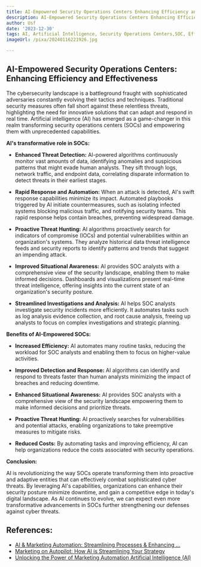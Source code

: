 ```yaml
---
title: AI-Empowered Security Operations Centers Enhancing Efficiency and Effectiveness
description: AI-Empowered Security Operations Centers Enhancing Efficiency and Effectiveness
author: Usf
date: '2023-12-30'
tags: AI, Artificial Intelligence, Security Operations Centers,SOC, Efficiency, Effectiveness
imageUrl: /pixa/20240116221926.jpg

---
```

## AI-Empowered Security Operations Centers: Enhancing Efficiency and Effectiveness

The  cybersecurity landscape is a battleground fraught with sophisticated adversaries constantly evolving their tactics and techniques. Traditional security measures often fall short against these relentless threats, highlighting the need for innovative solutions that can adapt and respond in real time. Artificial intelligence  (AI) has emerged as  a game-changer in this realm transforming security  operations centers (SOCs) and empowering them with unprecedented capabilities.

**AI's transformative role in SOCs:**

- **Enhanced Threat Detection:** AI-powered algorithms continuously monitor vast amounts of data, identifying anomalies and  suspicious patterns that might evade human analysts. They sift through logs, network  traffic, and endpoint data, correlating disparate information  to detect threats in their earliest stages.

- **Rapid Response and Automation:**  When an attack  is detected, AI's swift response capabilities minimize  its impact. Automated  playbooks triggered by  AI initiate countermeasures, such as isolating infected systems blocking malicious traffic, and notifying  security teams. This rapid  response helps contain breaches, preventing widespread damage.

- **Proactive Threat Hunting:** AI algorithms proactively search for indicators of compromise (IOCs) and potential vulnerabilities within an organization's systems. They analyze historical data threat  intelligence feeds and security reports to  identify patterns and trends  that suggest an impending  attack.

- **Improved  Situational Awareness:** AI provides SOC  analysts with a comprehensive view of the security landscape, enabling them  to make informed decisions. Dashboards and  visualizations present real-time threat intelligence, offering insights  into  the current state of an organization's security posture.

- **Streamlined Investigations and Analysis:** AI helps SOC analysts  investigate security incidents more efficiently. It automates tasks such as log analysis evidence  collection, and root cause analysis, freeing up analysts to focus on complex investigations  and strategic planning.

**Benefits of AI-Empowered SOCs:**

- **Increased Efficiency:** AI automates many routine tasks, reducing the  workload for SOC analysts and enabling them to focus on higher-value activities.

- **Improved Detection and Response:** AI algorithms can identify and respond  to threats  faster than human analysts minimizing  the impact of breaches and reducing downtime.

- **Enhanced Situational Awareness:**  AI provides SOC analysts with a comprehensive view of the security landscape empowering them to make  informed decisions and prioritize threats.

- **Proactive Threat  Hunting:** AI proactively  searches for vulnerabilities and potential attacks,  enabling organizations to take preemptive measures to mitigate risks.

- **Reduced Costs:** By automating tasks and improving efficiency, AI can help organizations reduce the costs associated with security  operations.

**Conclusion:**

AI is revolutionizing the way SOCs  operate transforming them into proactive and adaptive  entities that can effectively combat sophisticated cyber threats.  By  leveraging AI's capabilities, organizations can enhance their security posture minimize  downtime, and gain a competitive edge in today's digital landscape. As AI continues to  evolve, we can expect even more transformative  advancements in SOCs further strengthening our defenses against cyber threats.

## References:
- [AI & Marketing Automation: Streamlining Processes & Enhancing ...](https://www.linkedin.com/pulse/ai-marketing-automation-streamlining-processes-enhancing-clive-hays)
- [Marketing on Autopilot: How AI is Streamlining Your Strategy](https://www.linkedin.com/pulse/marketing-autopilot-how-ai-streamlining-your-strategy-ashraf-mba)
- [Unlocking the Power of Marketing Automation Artificial Intelligence (AI)](https://growthnatives.com/blogs/marketing-automation/unlocking-the-power-of-marketing-automation-artificial-intelligence-ai/)
